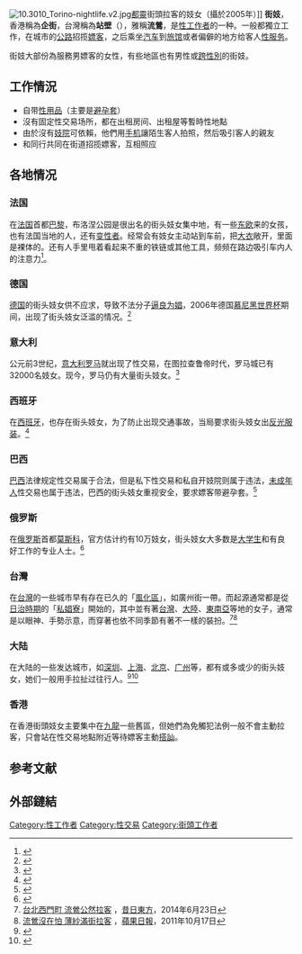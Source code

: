 [[File:10.3010_Torino-nightlife.v2.jpg|thumb]][[都靈|都靈]]街頭拉客的妓女（攝於2005年）]]
'''街妓'''，香港稱為'''企街'''，台灣稱為'''站壁'''（{{lang-nan-tw|khiā-piah--ê|han=徛壁的}}），雅稱'''流鶯'''，是[[性工作者|性工作者]]的一种。一般都獨立工作，在城市的[[公路|公路]]招揽[[嫖客|嫖客]]，之后乘坐[[汽车|汽车]]到[[旅馆|旅馆]]或者偏僻的地方给客人[[性服务|性服务]]。

街妓大部份為服務男嫖客的女性，有些地區也有男性或[[跨性別|跨性別]]的街妓。

==工作情況==
*自带[[性用品|性用品]]（主要是[[避孕套|避孕套]]）
*沒有固定性交易场所，都在出租房间、出租屋等暫時性地點
*由於沒有[[妓院|妓院]]可依賴，他們用[[手机|手机]]讓陌生客人拍照，然后吸引客人的親友
*和同行共同在街道招揽嫖客，互相照应

==各地情况==
===法国===
在[[法国|法国]]首都[[巴黎|巴黎]]，布洛涅公园是很出名的街头妓女集中地，有一些[[东欧|东欧]]来的女孩，也有法国当地的人，还有[[变性者|变性者]]。经常会有妓女主动站到车前，把[[大衣|大衣]]敞开，里面是裸体的。还有人手里甩着看起来不重的铁链或其他工具，频频在路边吸引车内人的注意力<ref>{{cite web|author1=晓霏说法国|title=法国的妓女是怎么工作的|url=https://www.weibo.com/ttarticle/p/show?id=2309404018287351615939|ref=1}}</ref>。

===德国===
[[德国|德国]]的街头妓女供不应求，导致不法分子[[逼良为娼|逼良为娼]]，2006年德国[[慕尼黑|慕尼黑]][[世界杯|世界杯]]期间，出现了街头妓女泛滥的情况。<ref name=lion>{{cite web|author=四川新闻网|title=世界杯街头妓女泛滥|url=http://sports.sina.com.cn/s/2006-06-21/0654896438s.shtml|publisher=新浪网|accessdate=2014-9}}</ref>

===意大利===
公元前3世纪，[[意大利|意大利]][[罗马|罗马]]就出现了性交易，在图拉查鲁帝时代，罗马城已有32000名妓女。现今，罗马仍有大量街头妓女。<ref>{{cite news|author=中国网|title=妓女大白天裸装在街头招揽顾客(组图)(1)|url=http://news.china.com/zh_cn/social/photo/11025726/20061103/13719069.html|date=2006|language=zh-hans}}</ref>

===西班牙===
在[[西班牙|西班牙]]，也存在街头妓女，为了防止出现交通事故，当局要求街头妓女出[[反光服装|反光服装]]。<ref>{{cite web|author=中新网|title=防交通事故 西班牙街头妓女被要求穿反光服(图)|url=http://www.chinanews.com/gj/2010/10-26/2612377.shtml|language=zh-hans|date=2010|access-date=2014-09-03|archive-date=2019-06-03|archive-url=https://web.archive.org/web/20190603073035/http://www.chinanews.com/gj/2010/10-26/2612377.shtml|dead-url=no}}</ref>

===巴西===
[[巴西|巴西]]法律规定性交易属于合法，但是私下性交易和私自开妓院则属于违法，[[未成年人|未成年人]]性交易也属于违法，巴西的街头妓女重视安全，要求嫖客带避孕套。<ref>{{cite web|author=大公网|title=巴西街头妓女培训之后：不用安全套别来找我|url=http://photo.takungpao.com/watch/2013-06/1316203_8.html|language=zh-hans|date=3013|deadurl=yes|archiveurl=https://web.archive.org/web/20140903140927/http://photo.takungpao.com/watch/2013-06/1316203_8.html|archivedate=2014年9月3日|df=|access-date=2014年9月3日}}</ref>

===俄罗斯===
在[[俄罗斯|俄罗斯]]首都[[莫斯科|莫斯科]]，官方估计约有10万妓女，街头妓女大多数是[[大学生|大学生]]和有良好工作的专业人士。<ref>{{cite web|author=现代快报|title=莫斯科街头妓女很多是大学生|url=http://dz.xdkb.net/old/html/2007-02/06/content_51904424.htm|language=zh-hans|date=2007|access-date=2014-09-03|archive-date=2016-03-05|archive-url=https://web.archive.org/web/20160305123200/http://dz.xdkb.net/old/html/2007-02/06/content_51904424.htm|dead-url=no}}</ref>

===台灣===
在[[台灣|台灣]]的一些城市早有存在已久的「[[風化區|風化區]]」，如廣州街一帶。而起源通常都是從[[台灣日治時期|日治時期]]的「[[私娼寮|私娼寮]]」開始的，其中並有著[[台灣|台灣]]、[[大陸|大陸]]、[[東南亞|東南亞]]等地的女子，通常是以眼神、手勢示意，而穿著也依不同季節有著不一樣的裝扮。<ref>[http://orientaldaily.on.cc/cnt/china_world/20140623/00178_007.html 台北西門町 流鶯公然拉客] {{Wayback|url=http://orientaldaily.on.cc/cnt/china_world/20140623/00178_007.html |date=20190608061300 }}，[[昔日東方|昔日東方]]，2014年6月23日</ref><ref>[http://www.appledaily.com.tw/appledaily/article/headline/20111017/33744364/ 流鶯沒在怕 薄紗滿街拉客] {{Wayback|url=http://www.appledaily.com.tw/appledaily/article/headline/20111017/33744364/ |date=20170727230002 }}，[[蘋果日報|蘋果日報]]，2011年10月17日</ref>

===大陆===
在大陆的一些发达城市，如[[深圳|深圳]]、[[上海|上海]]、[[北京|北京]]、[[广州|广州]]等，都有或多或少的街头妓女，她们一般用手拉扯过往行人。<ref name=tiger>{{cite web|author=大河网|title=深圳街头妓女拉客全过程(图)|url=http://www.dahe.cn/xwzx/sh/mlfs/t20070423_941675.htm|publisher=红网|accessdate=2014-9|archive-date=2016-03-06|archive-url=https://web.archive.org/web/20160306100425/http://www.dahe.cn/xwzx/sh/mlfs/t20070423_941675.htm|dead-url=no}}</ref><ref>{{cite web|author=腾讯网|title=北京街头卖淫女肆无忌惮 警方暗访捣毁色情街|url=http://news.qq.com/a/20060914/001061_1.htm|language=zh-hans|date=2006|access-date=2014-09-03|archive-date=2018-09-14|archive-url=https://web.archive.org/web/20180914132300/https://news.qq.com/a/20060914/001061_1.htm|dead-url=no}}</ref>

===香港===
在香港街頭妓女主要集中在[[九龍|九龍]]一些舊區，但她們為免觸犯法例一般不會主動拉客，只會站在性交易地點附近等待嫖客主動[[搭訕|搭訕]]。

==参考文献==
{{Reflist|2}}

== 外部鏈結 ==
{{Commonscat|Street prostitution}}

{{DEFAULTSORT:J}}
[[Category:性工作者|Category:性工作者]]
[[Category:性交易|Category:性交易]]
[[Category:街頭工作者|Category:街頭工作者]]